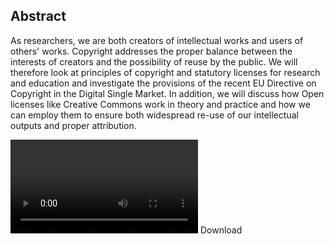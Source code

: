 ## Abstract

As researchers, we are both creators of intellectual works and users of others' works. Copyright addresses the proper balance between the interests of creators and the possibility of reuse by the public. We will therefore look at principles of copyright and statutory licenses for research and education and investigate the provisions of the recent EU Directive on Copyright in the Digital Single Market. In addition, we will discuss how Open licenses like Creative Commons work in theory and practice and how we can employ them to ensure both widespread re-use of our intellectual outputs and proper attribution.

<Video provider="youtube" id="pXyJqbe7poQ">
  Walter Scholger - Copyright and (Open) licensing
</Video>

<Link link={{"discriminant":"download","value":"/assets/content/downloads/en/resources/events/shaping-new-approaches-to-data-management-in-arts-and-humanities/sessions/3/downloads-5-1-scholger-pdf"}}>Download</Link>
